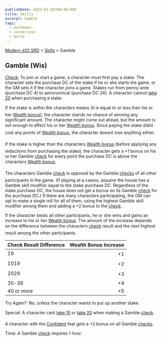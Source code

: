 ```yaml
---
publishDate: 2023-01-02T00:00:00Z
title: Skills
excerpt: Gamble
tags:
  - markdown
  - conversion
  - Astro
---
```


[Modern d20 SRD](/#modernD20) > [Skills](modern-d20-srd-skills-index) > Gamble

## Gamble (Wis)

[Check](modern-d20-srd-skills-skill-basics-php#skill-check-index): To join or start a game, a character must first pay a stake. The character sets the purchase DC of the stake if he or she starts the game, or the GM sets it if the character joins a game. Stakes run from penny-ante (purchase DC 4) to astronomical (purchase DC 24). A character cannot [take 20](modern-d20-srd-skills-skill-basics-php#take20-index) when purchasing a stake.

If the stake is within the characters means (it is equal to or less than his or her [Wealth bonus](modern-d20-srd-wealth-wealth-bonus)), the character stands no chance of winning any significant amount. The character might come out ahead, but the amount is not enough to affect his or her [Wealth bonus](modern-d20-srd-wealth-wealth-bonus). Since paying the stake didnt cost any points of [Wealth bonus](modern-d20-srd-wealth-wealth-bonus), the character doesnt lose anything either.

If the stake is higher than the characters [Wealth bonus](modern-d20-srd-wealth-wealth-bonus) (before applying any reductions from purchasing the stake), the character gets a +1 bonus on his or her Gamble [check](modern-d20-srd-skills-skill-basics-php#skill-check-index) for every point the purchase DC is above the characters [Wealth bonus](modern-d20-srd-wealth-wealth-bonus).

The characters Gamble [check](modern-d20-srd-skills-skill-basics-php#skill-check-index) is opposed by the Gamble [checks](modern-d20-srd-skills-skill-basics-php#skill-check-index) of all other participants in the game. (If playing at a casino, assume the house has a Gamble skill modifier equal to the stake purchase DC. Regardless of the stake purchase DC, the house does not get a bonus on its Gamble [check](modern-d20-srd-skills-skill-basics-php#skill-check-index) for the purchase DC.) If there are many characters participating, the GM can opt to make a single roll for all of them, using the highest Gamble skill modifier among them and adding a +2 bonus to the [check](modern-d20-srd-skills-skill-basics-php#skill-check-index).

If the character beats all other participants, he or she wins and gains an increase to his or her [Wealth bonus](modern-d20-srd-wealth-wealth-bonus). The amount of the increase depends on the difference between the characters [check](modern-d20-srd-skills-skill-basics-php#skill-check-index) result and the next highest result among the other participants.

| Check Result Difference | Wealth Bonus Increase |
| :---------------------- | --------------------: |
| 19                      |                    +1 |
| 1019                    |                    +2 |
| 2029                    |                    +3 |
| 30-39                   |                    +4 |
| 40 or more              |                    +5 |

Try Again?: No, unless the character wants to put up another stake.

Special: A character cant [take 10](modern-d20-srd-skills-skill-basics-php#take10-index) or [take 20](modern-d20-srd-skills-skill-basics-php#take20-index) when making a Gamble [check](modern-d20-srd-skills-skill-basics-php#skill-check-index).

A character with the [Confident](modern-d20-srd-feats-confident) feat gets a +2 bonus on all Gamble [checks](modern-d20-srd-skills-skill-basics-php#skill-check-index).

Time: A Gamble [check](modern-d20-srd-skills-skill-basics-php#skill-check-index) requires 1 hour.
